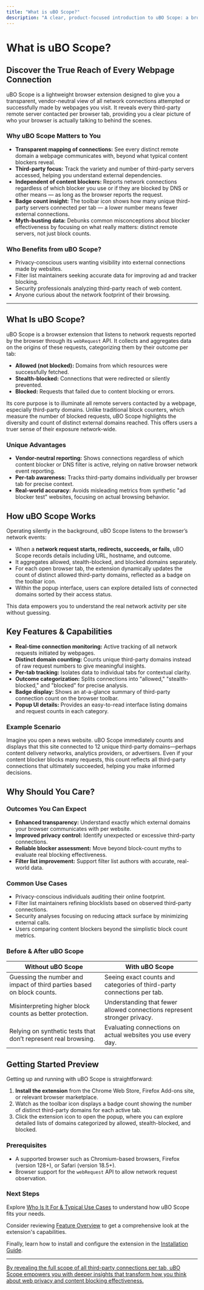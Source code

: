 ```yaml
---
title: "What is uBO Scope?"
description: "A clear, product-focused introduction to uBO Scope: a browser extension that reveals—in a transparent and vendor-neutral way—all attempted or successful connections to remote servers, highlighting third-party activity per browser tab. Learn how it helps users understand which external domains sites connect to, regardless of which content blocker is used."
---
```


# What is uBO Scope?

## Discover the True Reach of Every Webpage Connection

uBO Scope is a lightweight browser extension designed to give you a transparent, vendor-neutral view of all network connections attempted or successfully made by webpages you visit. It reveals every third-party remote server contacted per browser tab, providing you a clear picture of who your browser is actually talking to behind the scenes.

### Why uBO Scope Matters to You

- **Transparent mapping of connections:** See every distinct remote domain a webpage communicates with, beyond what typical content blockers reveal.
- **Third-party focus:** Track the variety and number of third-party servers accessed, helping you understand external dependencies.
- **Independent of content blockers:** Reports network connections regardless of which blocker you use or if they are blocked by DNS or other means — as long as the browser reports the request.
- **Badge count insight:** The toolbar icon shows how many unique third-party servers connected per tab — a lower number means fewer external connections.
- **Myth-busting data:** Debunks common misconceptions about blocker effectiveness by focusing on what really matters: distinct remote servers, not just block counts.

### Who Benefits from uBO Scope?

- Privacy-conscious users wanting visibility into external connections made by websites.
- Filter list maintainers seeking accurate data for improving ad and tracker blocking.
- Security professionals analyzing third-party reach of web content.
- Anyone curious about the network footprint of their browsing.

---

## What Is uBO Scope?

uBO Scope is a browser extension that listens to network requests reported by the browser through its `webRequest` API. It collects and aggregates data on the origins of these requests, categorizing them by their outcome per tab:

- **Allowed (not blocked):** Domains from which resources were successfully fetched.
- **Stealth-blocked:** Connections that were redirected or silently prevented.
- **Blocked:** Requests that failed due to content blocking or errors.

Its core purpose is to illuminate all remote servers contacted by a webpage, especially third-party domains. Unlike traditional block counters, which measure the number of blocked requests, uBO Scope highlights the diversity and count of distinct external domains reached. This offers users a truer sense of their exposure network-wide.

### Unique Advantages

- **Vendor-neutral reporting:** Shows connections regardless of which content blocker or DNS filter is active, relying on native browser network event reporting.
- **Per-tab awareness:** Tracks third-party domains individually per browser tab for precise context.
- **Real-world accuracy:** Avoids misleading metrics from synthetic "ad blocker test" websites, focusing on actual browsing behavior.

## How uBO Scope Works

Operating silently in the background, uBO Scope listens to the browser’s network events:

- When a **network request starts, redirects, succeeds, or fails**, uBO Scope records details including URL, hostname, and outcome.
- It aggregates allowed, stealth-blocked, and blocked domains separately.
- For each open browser tab, the extension dynamically updates the count of distinct allowed third-party domains, reflected as a badge on the toolbar icon.
- Within the popup interface, users can explore detailed lists of connected domains sorted by their access status.

This data empowers you to understand the real network activity per site without guessing.

## Key Features & Capabilities

- **Real-time connection monitoring:** Active tracking of all network requests initiated by webpages.
- **Distinct domain counting:** Counts unique third-party domains instead of raw request numbers to give meaningful insights.
- **Per-tab tracking:** Isolates data to individual tabs for contextual clarity.
- **Outcome categorization:** Splits connections into "allowed," "stealth-blocked," and "blocked" for precise analysis.
- **Badge display:** Shows an at-a-glance summary of third-party connection count on the browser toolbar.
- **Popup UI details:** Provides an easy-to-read interface listing domains and request counts in each category.

### Example Scenario

Imagine you open a news website. uBO Scope immediately counts and displays that this site connected to 12 unique third-party domains—perhaps content delivery networks, analytics providers, or advertisers. Even if your content blocker blocks many requests, this count reflects all third-party connections that ultimately succeeded, helping you make informed decisions.

## Why Should You Care?

### Outcomes You Can Expect

- **Enhanced transparency:** Understand exactly which external domains your browser communicates with per website.
- **Improved privacy control:** Identify unexpected or excessive third-party connections.
- **Reliable blocker assessment:** Move beyond block-count myths to evaluate real blocking effectiveness.
- **Filter list improvement:** Support filter list authors with accurate, real-world data.

### Common Use Cases

- Privacy-conscious individuals auditing their online footprint.
- Filter list maintainers refining blocklists based on observed third-party connections.
- Security analyses focusing on reducing attack surface by minimizing external calls.
- Users comparing content blockers beyond the simplistic block count metrics.

### Before & After uBO Scope

| Without uBO Scope                             | With uBO Scope                                 |
|----------------------------------------------|------------------------------------------------|
| Guessing the number and impact of third parties based on block counts. | Seeing exact counts and categories of third-party connections per tab. |
| Misinterpreting higher block counts as better protection.            | Understanding that fewer allowed connections represent stronger privacy. |
| Relying on synthetic tests that don’t represent real browsing.        | Evaluating connections on actual websites you use every day.             |

## Getting Started Preview

Getting up and running with uBO Scope is straightforward:

1. **Install the extension** from the Chrome Web Store, Firefox Add-ons site, or relevant browser marketplace.
2. Watch as the toolbar icon displays a badge count showing the number of distinct third-party domains for each active tab.
3. Click the extension icon to open the popup, where you can explore detailed lists of domains categorized by allowed, stealth-blocked, and blocked.

### Prerequisites

- A supported browser such as Chromium-based browsers, Firefox (version 128+), or Safari (version 18.5+).
- Browser support for the `webRequest` API to allow network request observation.

### Next Steps

Explore [Who Is It For & Typical Use Cases](/overview/product-intro-and-value/target-audience-and-use-cases) to understand how uBO Scope fits your needs.

Consider reviewing [Feature Overview](/overview/core-concepts-architecture/feature-glance) to get a comprehensive look at the extension's capabilities.

Finally, learn how to install and configure the extension in the [Installation Guide](/getting-started/setup-installation/installation).

---

<u>By revealing the full scope of all third-party connections per tab, uBO Scope empowers you with deeper insights that transform how you think about web privacy and content blocking effectiveness.</u>